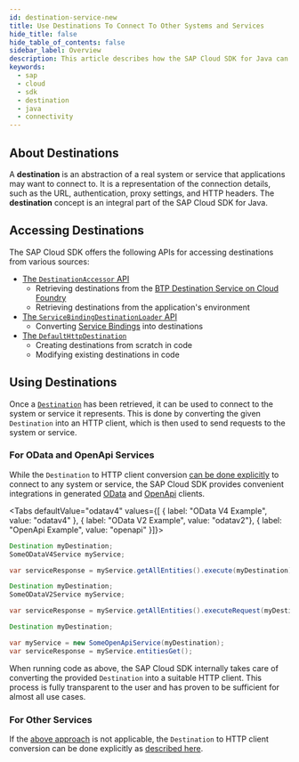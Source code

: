```yaml
---
id: destination-service-new
title: Use Destinations To Connect To Other Systems and Services
hide_title: false
hide_table_of_contents: false
sidebar_label: Overview
description: This article describes how the SAP Cloud SDK for Java can be used to establish connections to other systems and services like SAP S/4HANA or SAP Business Technology Platform services.
keywords:
  - sap
  - cloud
  - sdk
  - destination
  - java
  - connectivity
---
```



## About Destinations

A **destination** is an abstraction of a real system or service that applications may want to connect to.
It is a representation of the connection details, such as the URL, authentication, proxy settings, and HTTP headers.
The **destination** concept is an integral part of the SAP Cloud SDK for Java.

## Accessing Destinations

The SAP Cloud SDK offers the following APIs for accessing destinations from various sources:

- [The `DestinationAccessor` API](destination/destination-accessor)
  - Retrieving destinations from the [BTP Destination Service on Cloud Foundry](https://api.sap.com/api/SAP_CP_CF_Connectivity_Destination/overview)
  - Retrieving destinations from the application's environment
- [The `ServiceBindingDestinationLoader` API](destination/service-binding-destination-loader)
  - Converting [Service Bindings](https://github.com/SAP/btp-environment-variable-access/wiki/Fundamentals#service-binding) into destinations
- [The `DefaultHttpDestination`](destination/default-http-destination)
  - Creating destinations from scratch in code
  - Modifying existing destinations in code

## Using Destinations

Once a [`Destination`](pathname:///java-api/v5/com/sap/cloud/sdk/cloudplatform/connectivity/Destination.html) has been retrieved, it can be used to connect to the system or service it represents.
This is done by converting the given `Destination` into an HTTP client, which is then used to send requests to the system or service.

### For OData and OpenApi Services

While the `Destination` to HTTP client conversion [can be done explicitly](#for-other-services) to connect to any system or service, the SAP Cloud SDK provides convenient integrations in generated [OData](../odata/vdm-generator) and [OpenApi](../rest/generate-rest-client) clients.

<Tabs defaultValue="odatav4" values={[ { label: "OData V4 Example", value: "odatav4" }, { label: "OData V2 Example", value: "odatav2"}, { label: "OpenApi Example", value: "openapi" }]}>

<TabItem value="odatav4">

```java
Destination myDestination;
SomeODataV4Service myService;

var serviceResponse = myService.getAllEntities().execute(myDestination);
```

</TabItem>

<TabItem value="odatav2">

```java
Destination myDestination;
SomeODataV2Service myService;

var serviceResponse = myService.getAllEntities().executeRequest(myDestination);
```

</TabItem>

<TabItem value="openapi">

```java
Destination myDestination;

var myService = new SomeOpenApiService(myDestination);
var serviceResponse = myService.entitiesGet();
```

</TabItem>

</Tabs>

When running code as above, the SAP Cloud SDK internally takes care of converting the provided `Destination` into a suitable HTTP client.
This process is fully transparent to the user and has proven to be sufficient for almost all use cases.

### For Other Services

If the [above approach](#for-odata-and-openapi-services) is not applicable, the `Destination` to HTTP client conversion can be done explicitly as [described here](http-client).
